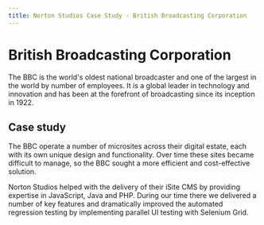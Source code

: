 ```yaml
---
title: Norton Studios Case Study - British Broadcasting Corporation
---
```


# British Broadcasting Corporation

The BBC is the world's oldest national broadcaster and one of the largest in the world by number of employees. It is a global leader in technology and innovation and has been at the forefront of broadcasting since its inception in 1922.

## Case study

The BBC operate a number of microsites across their digital estate, each with its own unique design and functionality. Over time these sites became difficult to manage, so the BBC sought a more efficient and cost-effective solution.

Norton Studios helped with the delivery of their iSite CMS by providing expertise in JavaScript, Java and PHP. During our time there we delivered a number of key features and dramatically improved the automated regression testing by implementing parallel UI testing with Selenium Grid.
